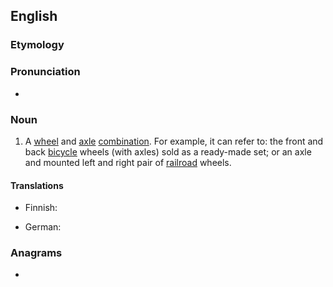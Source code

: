 ==English==

===Etymology===
{{compound|en|wheel|set}}

===Pronunciation===
* {{IPA|en|/wiːlsɛt/|/hwiːlsɛt/}}

===Noun===
{{en-noun}}

# A [[wheel]] and [[axle]] [[combination]]. For example, it can refer to: the front and back [[bicycle]] wheels (with axles) sold as a ready-made set; or an axle and mounted left and right pair of [[railroad]] wheels.

====Translations====
{{trans-top|A wheel and axle combination}}
* Finnish: {{t|fi|pyöräkerta}}
{{trans-mid}}
* German: {{t|de|Radsatz|m}}
{{trans-bottom}}

===Anagrams===
* {{anagrams|en|a=eeehlstw|wheelest}}